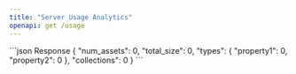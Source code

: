 ```yaml
---
title: "Server Usage Analytics"
openapi: get /usage
---
```

<ResponseExample>
    ```json Response
    {
        "num_assets": 0,
        "total_size": 0,
        "types": {
        "property1": 0,
        "property2": 0
    },
        "collections": 0
    }
    ```
</ResponseExample>